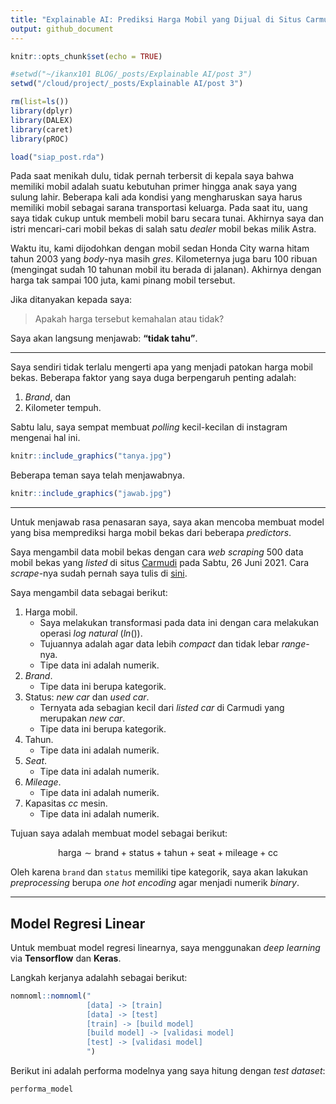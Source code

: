 ```yaml
---
title: "Explainable AI: Prediksi Harga Mobil yang Dijual di Situs Carmudi"
output: github_document
---
```


```r
knitr::opts_chunk$set(echo = TRUE)

#setwd("~/ikanx101 BLOG/_posts/Explainable AI/post 3")
setwd("/cloud/project/_posts/Explainable AI/post 3")

rm(list=ls())
library(dplyr)
library(DALEX)
library(caret)
library(pROC)

load("siap_post.rda")
```

Pada saat menikah dulu, tidak pernah terbersit di kepala saya bahwa memiliki mobil adalah suatu kebutuhan primer hingga anak saya yang sulung lahir. Beberapa kali ada kondisi yang mengharuskan saya harus memiliki mobil sebagai sarana transportasi keluarga. Pada saat itu, uang saya tidak cukup untuk membeli mobil baru secara tunai. Akhirnya saya dan istri mencari-cari mobil bekas di salah satu _dealer_ mobil bekas milik Astra.  

Waktu itu, kami dijodohkan dengan mobil sedan Honda City warna hitam tahun 2003 yang _body_-nya masih _gres_. Kilometernya juga baru 100 ribuan (mengingat sudah 10 tahunan mobil itu berada di jalanan). Akhirnya dengan harga tak sampai 100 juta, kami pinang mobil tersebut.

Jika ditanyakan kepada saya:

> Apakah harga tersebut kemahalan atau tidak?

Saya akan langsung menjawab: __"tidak tahu"__.

---

Saya sendiri tidak terlalu mengerti apa yang menjadi patokan harga mobil bekas. Beberapa  faktor yang saya duga berpengaruh penting adalah:

1. _Brand_, dan
1. Kilometer tempuh.

Sabtu lalu, saya sempat membuat _polling_ kecil-kecilan di instagram mengenai hal ini.

```r
knitr::include_graphics("tanya.jpg")
```

Beberapa teman saya telah menjawabnya.

```r
knitr::include_graphics("jawab.jpg")
```


---

Untuk menjawab rasa penasaran saya, saya akan mencoba membuat model yang bisa memprediksi harga mobil bekas dari beberapa _predictors_.

Saya mengambil data mobil bekas dengan cara _web scraping_ 500 data mobil bekas yang _listed_ di situs [Carmudi](https://www.carmudi.co.id/) pada Sabtu, 26 Juni 2021. Cara _scrape_-nya sudah pernah saya tulis di [sini](https://ikanx101.com/blog/blog-post-terios/).

Saya mengambil data sebagai berikut:

1. Harga mobil. 
    - Saya melakukan transformasi pada data ini dengan cara melakukan operasi _log natural_ ($ln()$).
    - Tujuannya adalah agar data lebih _compact_ dan tidak lebar _range_-nya.
    - Tipe data ini adalah numerik.
1. _Brand_.
    - Tipe data ini berupa kategorik.
1. Status: _new car_ dan _used car_. 
    - Ternyata ada sebagian kecil dari _listed car_ di Carmudi yang merupakan _new car_.
    - Tipe data ini berupa kategorik.
1. Tahun.
    - Tipe data ini adalah numerik.
1. _Seat_.
    - Tipe data ini adalah numerik.
1. _Mileage_.
    - Tipe data ini adalah numerik.
1. Kapasitas _cc_ mesin.
    - Tipe data ini adalah numerik.

Tujuan saya adalah membuat model sebagai berikut:

$$\text{harga} \sim \text{brand}+\text{status}+\text{tahun}+\text{seat}+\text{mileage}+\text{cc}$$

Oleh karena `brand` dan `status` memiliki tipe kategorik, saya akan lakukan _preprocessing_ berupa _one hot encoding_ agar menjadi numerik _binary_.

---

## Model Regresi Linear

Untuk membuat model regresi linearnya, saya menggunakan _deep learning_ via __Tensorflow__ dan __Keras__. 

Langkah kerjanya adalahh sebagai berikut:

```r
nomnoml::nomnoml("
                 [data] -> [train]
                 [data] -> [test]
                 [train] -> [build model]
                 [build model] -> [validasi model]
                 [test] -> [validasi model]
                 ")
```

Berikut ini adalah performa modelnya yang saya hitung dengan _test dataset_:

```r
performa_model
```



